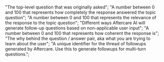   "The top-level question that was originally asked";
  "A number between 0 and 100 that represents how completely the response answered the topic question";
  "A number between 0 and 100 that represents the relevance of the response to the topic question";
  "Different ways Aftercare AI will generate follow-up questions based on non-applicable user input";
  "A number between 0 and 100 that represents how coherent the response is";
  "The why behind the question / answer pair, aka what you are trying to learn about the user";
  "A unique identifier for the thread of followups generated by Aftercare. Use this to generate followups for multi-turn questions.";